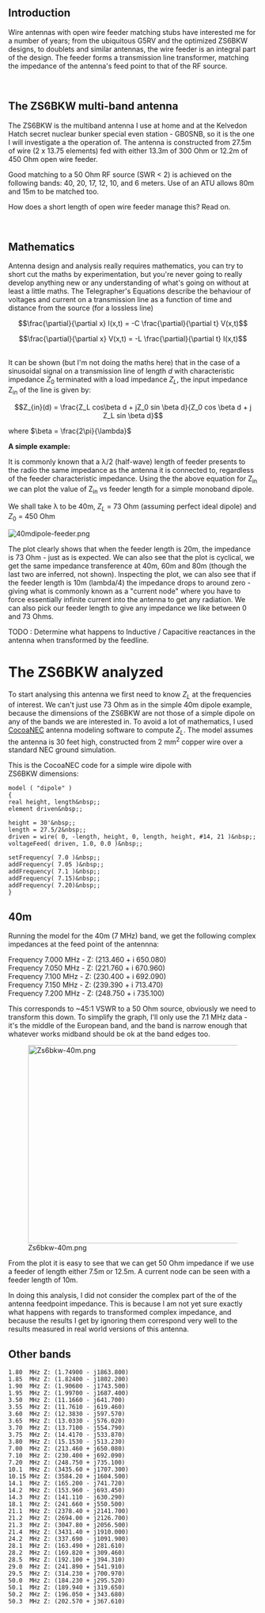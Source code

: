 == Introduction  ==

Wire antennas with open wire feeder matching stubs have interested me for a number of years; from the ubiquitous G5RV and the optimized ZS6BKW designs, to doublets and similar antennas, the wire feeder is an integral part of the design. The feeder forms a transmission line transformer, matching the impedance of the antenna's feed point to that of the RF source. 

<br> 

== The ZS6BKW multi-band antenna  ==

The ZS6BKW is the multiband antenna I use at home and at the Kelvedon Hatch secret nuclear bunker special even station - GB0SNB, so it is the one I will investigate a the operation of. The antenna is constructed from 27.5m of wire (2 x 13.75 elements) fed with either 13.3m of 300 Ohm or 12.2m of 450 Ohm open wire feeder. 

Good matching to a 50 Ohm RF source (SWR &lt; 2) is achieved on the following bands: 40, 20, 17, 12, 10, and 6 meters. Use of an ATU allows 80m and 15m to be matched too. 

How does a short length of open wire feeder manage this? Read on. 

<br> 

== Mathematics  ==

Antenna design and analysis really requires mathematics, you can try to short cut the maths by experimentation, but you're never going to really develop anything new or any understanding of what's going on without at least a little maths. The Telegrapher's Equations describe the behaviour of voltages and current on a transmission line as a function of time and distance from the source (for a lossless line) 

:<math>
\frac{\partial}{\partial x} I(x,t) =
-C \frac{\partial}{\partial t} V(x,t)
</math>

:<math>
\frac{\partial}{\partial x} V(x,t) =
-L \frac{\partial}{\partial t} I(x,t)
</math>

<br> It can be shown (but I'm not doing the maths here) that in the case of a sinusoidal signal on a transmission line of length <span class="texhtml">''d''</span> with characteristic impedance <span class="texhtml">''Z''<sub>0</sub></span> terminated with a load impedance <span class="texhtml">''Z''<sub>''L''</sub></span>, the input impedance Z<sub>in</sub> of the line is given by: 

:<math>
Z_{in}(d) = \frac{Z_L cos\beta d + jZ_0 sin \beta d}{Z_0 cos \beta d + j Z_L sin \beta d}
</math>

where <math>\beta = \frac{2\pi}{\lambda}

</math> 

'''A simple example:''' 

It is commonly known that a λ/2 (half-wave) length of feeder presents to the radio the same impedance as the antenna it is connected to, regardless of the feeder characteristic impedance. Using the the above equation for Z<sub>in</sub> we can plot the value of Z<sub>in</sub> vs feeder length for a simple monoband dipole. 

We shall take λ to be 40m, <span class="texhtml">''Z''<sub>''L''</sub></span> = 73 Ohm (assuming perfect ideal dipole) and <span class="texhtml">''Z''<sub>0</sub></span> = 450 Ohm 

 [[Image:40mdipole-feeder.png]]

The plot clearly shows that when the feeder length is 20m, the impedance is 73 Ohm - just as is expected. We can also see that the plot is cyclical, we get the same impedance transference at 40m, 60m and 80m (though the last two are inferred, not shown). Inspecting the plot, we can also see that if the feeder length is 10m (lambda/4) the impedance drops to around zero - giving what is commonly known as a "current node" where you have to force essentially infinite current into the antenna to get any radiation. We can also pick our feeder length to give any impedance we like between 0 and 73 Ohms. 

TODO&nbsp;:&nbsp;Determine what happens to Inductive / Capacitive reactances in the antenna when transformed by the feedline.

= The ZS6BKW analyzed  =

To start analysing this antenna we first need to know <span class="texhtml">''Z''<sub>''L''</sub></span> at the frequencies of interest. We can't just use 73 Ohm as in the simple 40m dipole example, because the dimensions of the ZS6BKW are not those of a simple dipole on any of the bands we are interested in. To avoid a lot of mathematics, I used [http://www.w7ay.net/site/Applications/cocoaNEC/index.html CocoaNEC] antenna modeling software to compute <span class="texhtml">''Z''<sub>''L''</sub></span>. The model assumes the antenna is 30 feet high, constructed from 2 mm<sup>2</sup> copper wire over a standard NEC ground simulation. 

This is the CocoaNEC code for a simple wire dipole with ZS6BKW&nbsp;dimensions:<br> 
<pre>model ( "dipole" )
{
real height, length&nbsp;;
element driven&nbsp;;

height = 30'&nbsp;;
length = 27.5/2&nbsp;;
driven = wire( 0, -length, height, 0, length, height, #14, 21 )&nbsp;;
voltageFeed( driven, 1.0, 0.0 )&nbsp;;

setFrequency( 7.0 )&nbsp;;
addFrequency( 7.05 )&nbsp;;
addFrequency( 7.1 )&nbsp;;
addFrequency( 7.15)&nbsp;;
addFrequency( 7.20)&nbsp;;
} 

</pre> 
== 40m  ==

Running the model for the 40m (7 MHz) band, we get the following complex impedances at the feed point of the antennna: 

Frequency 7.000 MHz - Z: (213.460 + i 650.080)<br>Frequency 7.050 MHz - Z: (221.760 + i 670.960)<br>Frequency 7.100 MHz - Z: (230.400 + i 692.090)<br>Frequency 7.150 MHz - Z: (239.390 + i 713.470)<br>Frequency 7.200 MHz - Z: (248.750 + i 735.100) 

This corresponds to ~45:1 VSWR to a 50 Ohm source, obviously we need to transform this down. To simplify the graph, I'll only use the 7.1 MHz data - it's the middle of the European band, and the band is narrow enough that whatever works midband should be ok at the band edges too. 

[[Image:Zs6bkw-40m.png|thumb|center|600x400px]] 

From the plot it is easy to see that we can get 50 Ohm impedance if we use a feeder of length either 7.5m or 12.5m. A current node can be seen with a feeder length of 10m. 

In doing this analysis, I did not consider the complex part of the of the antenna feedpoint impedance. This is because I am not yet sure exactly what happens with regards to transformed complex impedance, and because the results I get by ignoring them correspond very well to the results measured in real world versions of this antenna. 

== Other bands  ==
<pre>1.80  MHz Z: (1.74900 - j1863.800) 
1.85  MHz Z: (1.82400 - j1802.200) 
1.90  MHz Z: (1.90600 - j1743.500) 
1.95  MHz Z: (1.99700 - j1687.400) 
3.50  MHz Z: (11.1660 - j641.700) 
3.55  MHz Z: (11.7610 - j619.460) 
3.60  MHz Z: (12.3830 - j597.570) 
3.65  MHz Z: (13.0330 - j576.020) 
3.70  MHz Z: (13.7100 - j554.790) 
3.75  MHz Z: (14.4170 - j533.870) 
3.80  MHz Z: (15.1530 - j513.230) 
7.00  MHz Z: (213.460 + j650.080) 
7.10  MHz Z: (230.400 + j692.090) 
7.20  MHz Z: (248.750 + j735.100) 
10.1  MHz Z: (3435.60 + j1707.300) 
10.15 MHz Z: (3584.20 + j1604.500) 
14.1  MHz Z: (165.200 - j741.720) 
14.2  MHz Z: (153.960 - j693.450) 
14.3  MHz Z: (141.110 - j630.290) 
18.1  MHz Z: (241.660 + j550.500) 
21.1  MHz Z: (2378.40 + j2141.700) 
21.2  MHz Z: (2694.00 + j2126.700) 
21.3  MHz Z: (3047.80 + j2056.500) 
21.4  MHz Z: (3431.40 + j1910.000) 
24.2  MHz Z: (337.690 - j1091.900) 
28.1  MHz Z: (163.490 + j281.610) 
28.2  MHz Z: (169.820 + j309.460) 
28.5  MHz Z: (192.100 + j394.310) 
29.0  MHz Z: (241.890 + j541.910) 
29.5  MHz Z: (314.230 + j700.970) 
50.0  MHz Z: (184.230 + j295.520) 
50.1  MHz Z: (189.940 + j319.650) 
50.2  MHz Z: (196.050 + j343.680) 
50.3  MHz Z: (202.570 + j367.610) 
</pre>
<br>